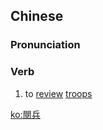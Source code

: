 {{also|阅兵}}
==Chinese==
{{zh-forms|s=阅兵}}

===Pronunciation===
{{zh-pron
|m=yuèbīng
|c=jyut6 bing1
|mn=qz:iat-peng/tw,xm:ia̍t-peng/zz:oa̍t-peng
|cat=v
}}

===Verb===
{{zh-verb}}

# to [[review]] [[troop]]s

[[ko:閱兵]]